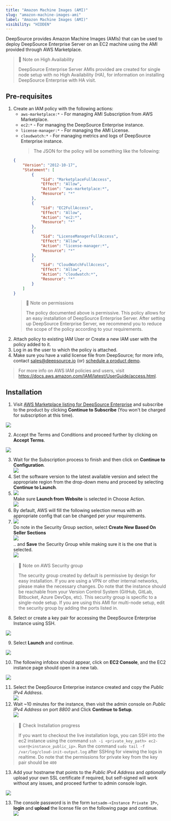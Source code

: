 ```yaml
---
title: "Amazon Machine Images (AMI)"
slug: "amazon-machine-images-ami"
label: "Amazon Machine Images (AMI)"
visibility: "HIDDEN"
---
```

DeepSource provides Amazon Machine Images (AMIs) that can be used to deploy DeepSource Enterprise Server on an EC2 machine using the AMI provided through AWS Marketplace.

> 🚧 Note on High Availability
> 
> DeepSource Enterprise Server AMIs provided are created for single node setup with no High Availability (HA), for information on installing DeepSource Enterprise with HA visit.

## Pre-requisites

1. Create an IAM policy with the following actions:
   - `aws-marketplace:*` - For managing AMI Subscription from AWS Marketplace.
   - `ec2:*` - For managing the DeepSource Enterprise instance.
   - `license-manager:*` - For managing the AMI License.
   - `cloudwatch:*` - For managing metrics and logs of DeepSource Enterprise instance.
     > The JSON for the policy will be something like the following:
   ```json
   {
       "Version": "2012-10-17",
       "Statement": [
           {
               "Sid": "MarketplaceFullAccess",
               "Effect": "Allow",
               "Action": "aws-marketplace:*",
               "Resource": "*"
           },
           {
               "Sid": "EC2FullAccess",
               "Effect": "Allow",
               "Action": "ec2:*",
               "Resource": "*"
           },
           {
               "Sid": "LicenseManagerFullAccess",
               "Effect": "Allow",
               "Action": "license-manager:*",
               "Resource": "*"
           },
           {
               "Sid": "CloudWatchFullAccess",
               "Effect": "Allow",
               "Action": "cloudwatch:*",
               "Resource": "*"
           }
       ]
   }
   ```
   > 🚧 Note on permissions
   > 
   > The policy documented above is permissive. This policy allows for an easy installation of DeepSource Enterprise Server. After setting up DeepSource Enterprise Server, we recommend you to reduce the scope of the policy according to your requirements.
2. Attach policy to existing IAM User or Create a new IAM user with the policy added to it.
3. Log in as the user to which the policy is attached.
4. Make sure you have a valid license file from DeepSource; for more info, contact [sales@deepsource.io](mailto:sales@deepsource.io) (or) [schedule a product demo](https://deepsource.com/schedule-demo).

> For more info on AWS IAM policies and users, visit https://docs.aws.amazon.com/IAM/latest/UserGuide/access.html.

## Installation

1. Visit [AWS Marketplace listing for DeepSource Enterprise](https://aws.amazon.com/marketplace/pp/prodview-ddp74jrbj2xws) and subscribe to the product by clicking **Continue to Subscribe** (You won't be charged for subscription at this time).

![](https://files.readme.io/552065c-image.png)

2. Accept the Terms and Conditions and proceed further by clicking on **Accept Terms**.

![](https://files.readme.io/abf4eaa-image.png)

3. Wait for the Subscription process to finish and then click on **Continue to Configuration**.  
   ![](https://files.readme.io/bb6d01e-image.png)
4. Set the software version to the latest available version and select the appropriate region from the drop-down menu and proceed by selecting **Continue to Launch**.
5. ![](https://files.readme.io/8cb3f34-image.png)  
   Make sure **Launch from Website** is selected in Choose Action.  
   ![](https://files.readme.io/80d965f-image.png)
6. By default, AWS will fill the following selection menus with an appropriate config that can be changed per your requirements.
7. ![](https://files.readme.io/814bcbf-image.png)  
   Do note in the Security Group section, select **Create New Based On Seller Sections**  
   ![](https://files.readme.io/398ec3d-image.png)  
   .. and **Save** the Security Group while making sure it is the one that is selected.  
   ![](https://files.readme.io/1f9891b-image.png)

> 🚧 Note on AWS Security group
> 
> The security group created by default is permissive by design for easy installation.  If you are using a VPN or other internal networks, please make the necessary changes. Do note that the instance should be reachable from your Version Control System (GitHub, GitLab, Bitbucket, Azure DevOps, etc). This security group is specific to a single-node setup. If you are using this AMI for multi-node setup, edit the security group by adding the ports listed in.

8. Select or create a key pair for accessing the DeepSource Enterprise Instance using SSH.

![](https://files.readme.io/9a5138d-image.png)

9. Select **Launch** and continue.

![](https://files.readme.io/654cfa4-image.png)

10. The following infobox should appear, click on **EC2 Console**, and the EC2 instance page should open in a new tab.

![](https://files.readme.io/fef2902-image.png)

11. Select the DeepSource Enterprise instance created and copy the _Public_ _IPv4_ _Address_.  
    ![](https://files.readme.io/e6aaf89-image.png)
12. Wait ~10 minutes for the instance, then visit the admin console on _Public_ _IPv4_ _Address_ on port _8800_  and Click **Continue to Setup**.  
    ![](https://files.readme.io/2f93b85-image.png)

> 📘 Check Installation progress
> 
> If you want to checkout the live installation logs, you can SSH into the ec2 instance using the command `ssh -i <private_key_path> ec2-user@<instance_public_ip>`. Run the command `sudo tail -f /var/log/cloud-init-output.log` after SSHing for viewing the logs in realtime. Do note that the permissions for private key from the key pair should be `400`

13. Add your hostname that points to the _Public_ _IPv4_ _Address_ and _optionally_ upload your own SSL certificate if required, but self-signed will work without any issues, and proceed further to admin console login.

![](https://files.readme.io/78188f8-image.png)

13. The console password is in the form `kotsadm-<Instance Private IP>`, **login** and **upload** the license file on the following page and continue.  
    ![](https://files.readme.io/3b8d3fe-image.png)
